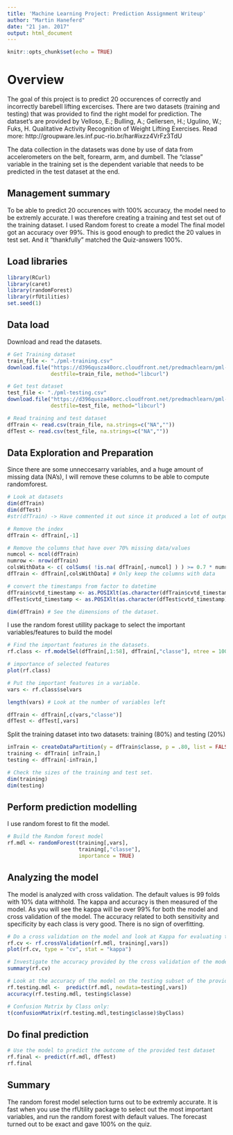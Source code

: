 ```yaml
---
title: 'Machine Learning Project: Prediction Assignment Writeup'
author: "Martin Haneferd"
date: "21 jan. 2017"
output: html_document
---
```


```r
knitr::opts_chunk$set(echo = TRUE)
```

# Overview
The goal of this project is to predict 20 occurences of correctly and incorrectly barebell lifting excercises. 
There are two datasets (training and testing) that was provided to find the right model for prediction. The dataset's are provided by Velloso, E.; Bulling, A.; Gellersen, H.; Ugulino, W.; Fuks, H. Qualitative Activity Recognition of Weight Lifting Exercises.
Read more: http://groupware.les.inf.puc-rio.br/har#ixzz4VrFz3TdU

The data collection in the datasets was done by use of data from accelerometers on the belt, forearm, arm, and dumbell. The "classe" variable in the training set is the dependent variable that needs to be predicted in the test dataset at the end.

## Management summary
To be able to predict 20 occurences with 100% accuracy, the model need to be extremly accurate. I was therefore creating a training and test set out of the training dataset.
I used Random forest to create a model 
The final model got an accuracy over 99%. This is good enough to predict the 20 values in test set. And it "thankfully" matched the Quiz-answers 100%.

## Load libraries
```r
library(RCurl)
library(caret)
library(randomForest)
library(rfUtilities)
set.seed(1)
```


## Data load
Download and read the datasets.
```r
# Get Training dataset
train_file <- "./pml-training.csv"
download.file("https://d396qusza40orc.cloudfront.net/predmachlearn/pml-training.csv", 
              destfile=train_file, method="libcurl")

# Get test dataset
test_file <- "./pml-testing.csv"
download.file("https://d396qusza40orc.cloudfront.net/predmachlearn/pml-testing.csv",
              destfile=test_file, method="libcurl")

# Read training and test dataset
dfTrain <- read.csv(train_file, na.strings=c("NA",""))
dfTest <- read.csv(test_file, na.strings=c("NA",""))
```

## Data Exploration and Preparation

Since there are some unneccesarry variables, and a huge amount of missing data (NA's), I will remove these columns to be able to compute randomforest.
```r
# Look at datasets
dim(dfTrain)
dim(dfTest)
#str(dfTrain) -> Have commented it out since it produced a lot of output.

# Remove the index
dfTrain <- dfTrain[,-1] 

# Remove the columns that have over 70% missing data/values
numcol <- ncol(dfTrain)
numrow <- nrow(dfTrain)
colsWithData <- c( colSums( !is.na( dfTrain[,-numcol] ) ) >= 0.7 * numrow ) # True if data.
dfTrain <- dfTrain[,colsWithData] # Only keep the columns with data

# convert the timestamps from factor to datetime
dfTrain$cvtd_timestamp <- as.POSIXlt(as.character(dfTrain$cvtd_timestamp), format="%d/%m/%Y %H:%M")
dfTest$cvtd_timestamp <- as.POSIXlt(as.character(dfTest$cvtd_timestamp), format="%d/%m/%Y %H:%M")

dim(dfTrain) # See the dimensions of the dataset.
```

I use the random forest utillity package to select the important variables/features to build the model
```r
# Find the important features in the datasets.
rf.class <- rf.modelSel(dfTrain[,1:58], dfTrain[,"classe"], ntree = 100)

# importance of selected features
plot(rf.class) 

# Put the important features in a variable.
vars <- rf.class$selvars

length(vars) # Look at the number of variables left

dfTrain <- dfTrain[,c(vars,"classe")]
dfTest <- dfTest[,vars]
```

Split the training dataset into two datasets: training (80%) and testing (20%) 
```r
inTrain <- createDataPartition(y = dfTrain$classe, p = .80, list = FALSE)
training <- dfTrain[ inTrain,]
testing <- dfTrain[-inTrain,]

# Check the sizes of the training and test set.
dim(training)
dim(testing)
```


## Perform prediction modelling
I use random forest to fit the model.
```r
# Build the Random forest model
rf.mdl <- randomForest(training[,vars], 
                       training[,"classe"], 
                       importance = TRUE)
```

## Analyzing the model
The model is analyzed with cross validation. The default values is 99 folds with 10% data withhold. The kappa and accuracy is then measured of the model. As you will see the kappa will be over 99% for both the model and cross validation of the model. The accuracy related to both sensitivity and specificity by each class is very good. There is no sign of overfitting. 
```r
# Do a cross validation on the model and look at Kappa for evaluating the classifiers.
rf.cv <- rf.crossValidation(rf.mdl, training[,vars])
plot(rf.cv, type = "cv", stat = "kappa")

# Investigate the accuracy provided by the cross validation of the model
summary(rf.cv)

# Look at the accuracy of the model on the testing subset of the provided train dataset.
rf.testing.mdl <-  predict(rf.mdl, newdata=testing[,vars])
accuracy(rf.testing.mdl, testing$classe)

# Confusion Matrix by Class only:
t(confusionMatrix(rf.testing.mdl,testing$classe)$byClass)
```

## Do final prediction
```r

# Use the model to predict the outcome of the provided test dataset
rf.final <- predict(rf.mdl, dfTest)
rf.final
```

## Summary
The random forest model selection turns out to be extremly accurate. It is fast when you use the rfUtility package to select out the most important variables, and run the random forest with default values. The forecast turned out to be exact and gave 100% on the quiz.




